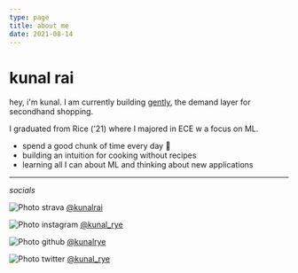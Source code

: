 ```yaml
---
type: page
title: about me
date: 2021-08-14
---
```


# kunal rai

hey, i'm kunal. I am currently building [gently](https://gently.com), the demand layer for secondhand shopping.

I graduated from Rice ('21) where I majored in ECE w a focus on ML.  

- spend a good chunk of time every day 🚴‍
- building an intuition for cooking without recipes
- learning all I can about ML and thinking about new applications

---

_socials_




<div>

  <Image
  src="/images/strava.png"
  alt="Photo"
  width={15}
  height={15}
  priority
  className="next-image"
  /> strava [@kunalrai](https://strava.com/athletes/11477987)


  <Image
  src="/images/instagram.png"
  alt="Photo"
  width={15}
  height={15}
  priority
  className="next-image"
  /> instagram [@kunal_rye](https://instagram.com/kunal_rye)

  <Image
  src="/images/github.png"
  alt="Photo"
  width={15}
  height={15}
  priority
  className="next-image"
  /> github [@kunalrye](https://github.com/kunalrye)


  <Image
  src="/images/twitter.png"
  alt="Photo"
  width={15}
  height={15}
  priority
  className="next-image"
  /> twitter [@kunal_rye](https://twitter.com/kunal_rye)




</div>
